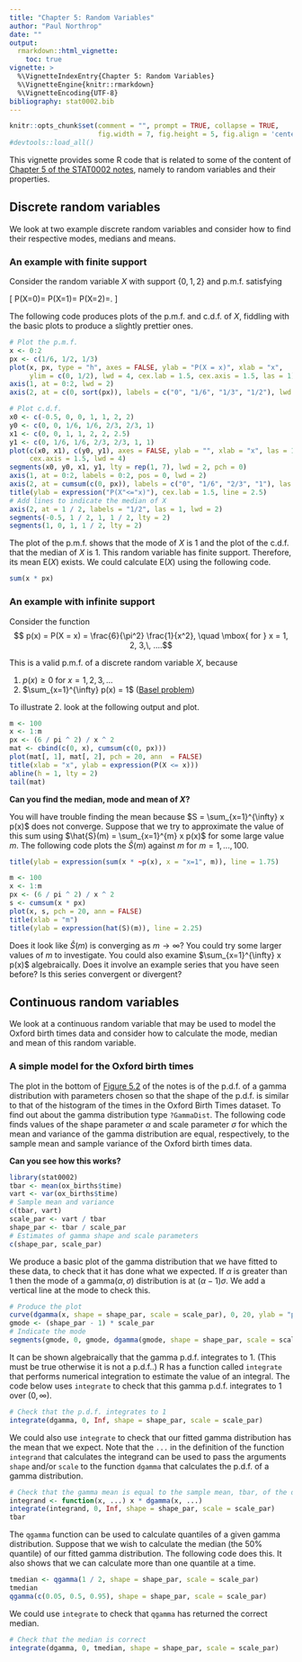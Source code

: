 ```yaml
---
title: "Chapter 5: Random Variables"
author: "Paul Northrop"
date: ""
output: 
  rmarkdown::html_vignette:
    toc: true
vignette: >
  %\VignetteIndexEntry{Chapter 5: Random Variables}
  %\VignetteEngine{knitr::rmarkdown}
  %\VignetteEncoding{UTF-8}
bibliography: stat0002.bib
---
```


```r
knitr::opts_chunk$set(comment = "", prompt = TRUE, collapse = TRUE,
                      fig.width = 7, fig.height = 5, fig.align = 'center')
#devtools::load_all()
```

This vignette provides some R code that is related to some of the content of [Chapter 5 of the STAT0002 notes](https://paulnorthrop.github.io/stat0002book/rvs.html), namely to random variables and their properties.

## Discrete random variables

We look at two example discrete random variables and consider how to find their respective modes, medians and means.

### An example with finite support

Consider the random variable $X$ with support $\{ 0, 1, 2 \}$ and p.m.f. satisfying

\[ P(X=0)=\frac16 \qquad  P(X=1)=\frac12 \qquad P(X=2)=\frac13. \]  

The following code produces plots of the p.m.f. and c.d.f. of $X$, fiddling with the basic plots to produce a slightly prettier ones.

```r
# Plot the p.m.f.
x <- 0:2
px <- c(1/6, 1/2, 1/3)
plot(x, px, type = "h", axes = FALSE, ylab = "P(X = x)", xlab = "x",
     ylim = c(0, 1/2), lwd = 4, cex.lab = 1.5, cex.axis = 1.5, las = 1)
axis(1, at = 0:2, lwd = 2)
axis(2, at = c(0, sort(px)), labels = c("0", "1/6", "1/3", "1/2"), lwd = 2)
```

```r
# Plot c.d.f.
x0 <- c(-0.5, 0, 0, 1, 1, 2, 2)
y0 <- c(0, 0, 1/6, 1/6, 2/3, 2/3, 1)
x1 <- c(0, 0, 1, 1, 2, 2, 2.5)
y1 <- c(0, 1/6, 1/6, 2/3, 2/3, 1, 1)
plot(c(x0, x1), c(y0, y1), axes = FALSE, ylab = "", xlab = "x", las = 1, type = "n", cex.lab = 1.5, 
     cex.axis = 1.5, lwd = 4)
segments(x0, y0, x1, y1, lty = rep(1, 7), lwd = 2, pch = 0)
axis(1, at = 0:2, labels = 0:2, pos = 0, lwd = 2)
axis(2, at = cumsum(c(0, px)), labels = c("0", "1/6", "2/3", "1"), las = 1, lwd = 2)
title(ylab = expression("P(X"<="x)"), cex.lab = 1.5, line = 2.5)
# Add lines to indicate the median of X
axis(2, at = 1 / 2, labels = "1/2", las = 1, lwd = 2)
segments(-0.5, 1 / 2, 1, 1 / 2, lty = 2)
segments(1, 0, 1, 1 / 2, lty = 2)
```

The plot of the p.m.f. shows that the mode of $X$ is 1 and the plot of the c.d.f. that the median of $X$ is 1. This random variable has finite support.  Therefore, its mean $\text{E}(X)$ exists.  We could calculate $\text{E}(X)$ using the following code.

```r
sum(x * px)
```

### An example with infinite support

Consider the function
$$ p(x) = P(X = x) = \frac{6}{\pi^2} \frac{1}{x^2}, \quad \mbox{ for } x = 1, 2, 3,\, ....$$

This is a valid p.m.f. of a discrete random variable $X$, because

1. $p(x) \geq 0$ for $x = 1, 2, 3,\, ...$
2. $\sum_{x=1}^{\infty} p(x) = 1$ ([Basel problem](https://en.wikipedia.org/wiki/Basel_problem))

To illustrate 2. look at the following output and plot.

```r
m <- 100
x <- 1:m
px <- (6 / pi ^ 2) / x ^ 2
mat <- cbind(c(0, x), cumsum(c(0, px)))
plot(mat[, 1], mat[, 2], pch = 20, ann  = FALSE)
title(xlab = "x", ylab = expression(P(X <= x)))
abline(h = 1, lty = 2)
tail(mat)
```

**Can you find the median, mode and mean of $X$?**

You will have trouble finding the mean because $S = \sum_{x=1}^{\infty} x p(x)$ does not converge.  Suppose that we try to approximate the value of this sum using $\hat{S}(m) = \sum_{x=1}^{m} x p(x)$ for some large value $m$.  The following code plots the $\hat{S}(m)$ against $m$ for $m = 1,..., 100$.

```r
title(ylab = expression(sum(x * ~p(x), x = "x=1", m)), line = 1.75)
```

```r
m <- 100
x <- 1:m
px <- (6 / pi ^ 2) / x ^ 2
s <- cumsum(x * px)
plot(x, s, pch = 20, ann = FALSE)
title(xlab = "m")
title(ylab = expression(hat(S)(m)), line = 2.25)
```

Does it look like $\hat{S}(m)$ is converging as $m \rightarrow \infty$? You could try some larger values of $m$ to investigate.  You could also examine $\sum_{x=1}^{\infty} x p(x)$ algebraically.  Does it involve an example series that you have seen before? Is this series convergent or divergent?

## Continuous random variables

We look at a continuous random variable that may be used to model the Oxford birth times data and consider how to calculate the mode, median and mean of this random variable.

### A simple model for the Oxford birth times

The plot in the bottom of [Figure 5.2](https://paulnorthrop.github.io/stat0002book/rvs.html#fig:oxshady) of the notes is of the p.d.f. of a gamma distribution with parameters chosen so that the shape of the p.d.f. is similar to that of the histogram of the times in the Oxford Birth Times dataset.  To find out about the gamma distribution type `?GammaDist`.  The following code finds values of the shape parameter $\alpha$ and scale parameter $\sigma$ for which the mean and variance of the gamma distribution are equal, respectively, to the sample mean and sample variance of the Oxford birth times data.  

**Can you see how this works?**

```r
library(stat0002)
tbar <- mean(ox_births$time)
vart <- var(ox_births$time)
# Sample mean and variance
c(tbar, vart)
scale_par <- vart / tbar
shape_par <- tbar / scale_par
# Estimates of gamma shape and scale parameters
c(shape_par, scale_par)
```

We produce a basic plot of the gamma distribution that we have fitted to these data, to check that it has done what we expected. If $\alpha$ is greater than 1 then the mode of a gamma($\alpha, \sigma$) distribution is at $(\alpha - 1) \sigma$. We add a vertical line at the mode to check this.

```r
# Produce the plot
curve(dgamma(x, shape = shape_par, scale = scale_par), 0, 20, ylab = "p.d.f.", xlab = "time (hours)")
gmode <- (shape_par - 1) * scale_par
# Indicate the mode
segments(gmode, 0, gmode, dgamma(gmode, shape = shape_par, scale = scale_par), lty =2)
```

It can be shown algebraically that the gamma p.d.f. integrates to 1.  (This must be true otherwise it is not a p.d.f..) R has a function called `integrate` that performs numerical integration to estimate the value of an integral.  The code below uses `integrate` to check that this gamma p.d.f. integrates to 1 over $(0, \infty)$.

```r
# Check that the p.d.f. integrates to 1
integrate(dgamma, 0, Inf, shape = shape_par, scale = scale_par)
```

We could also use `integrate` to check that our fitted gamma distribution has the mean that we expect. Note that the `...` in the definition of the function `integrand` that calculates the integrand can be used to pass the arguments `shape` and/or `scale` to the function `dgamma` that calculates the p.d.f. of a gamma distribution.

```r
# Check that the gamma mean is equal to the sample mean, tbar, of the data
integrand <- function(x, ...) x * dgamma(x, ...)
integrate(integrand, 0, Inf, shape = shape_par, scale = scale_par)
tbar
```

The `qgamma` function can be used to calculate quantiles of a given gamma distribution.  Suppose that we wish to calculate the median (the $50\%$ quantile) of our fitted gamma distribution.  The following code does this.  It also shows that we can calculate more than one quantile at a time.

```r
tmedian <- qgamma(1 / 2, shape = shape_par, scale = scale_par)
tmedian
qgamma(c(0.05, 0.5, 0.95), shape = shape_par, scale = scale_par)
```

We could use `integrate` to check that `qgamma` has returned the correct median.

```r
# Check that the median is correct
integrate(dgamma, 0, tmedian, shape = shape_par, scale = scale_par)
```

<script type="text/x-mathjax-config">
   MathJax.Hub.Config({  "HTML-CSS": { minScaleAdjust: 125, availableFonts: [] }  });
</script>
